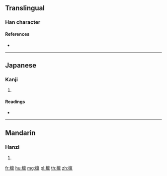 {{also|檁}}
==Translingual==

===Han character===
{{Han char|rn=75|rad=木|as=13|sn=17|four=|canj=DYWF|ids=⿰木禀}}

====References====
* {{Han ref|kx=0558.091|hdz=21305.020|uh=6AA9|ud=27305}}

----

==Japanese==

===Kanji===
{{ja-kanji|grade=|rs=木13}}

# {{defn|lang=ja|sort=木13}}

====Readings====
* {{ja-readings|on=[[りん]] (rin)|kun=[[けた]] (keta)}}

----

==Mandarin==

===Hanzi===
{{cmn-hanzi|tra=檁|pin=[[lǐn]] ([[lin3]])|wg=lin<sup>3</sup>}}

# {{defn|lang=cmn|sort=木13}}

[[fr:檩]]
[[hu:檩]]
[[mg:檩]]
[[pl:檩]]
[[th:檩]]
[[zh:檩]]